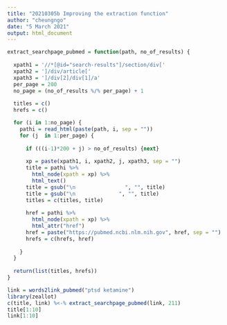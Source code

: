```yaml
---
title: "20210305b Improving the extraction function"
author: "cheungngo"
date: "5 March 2021"
output: html_document
---
```


```r
extract_searchpage_pubmed = function(path, no_of_results) {
  
  xpath1 = '//*[@id="search-results"]/section/div['
  xpath2 = ']/div/article['
  xpath3 = ']/div[2]/div[1]/a'
  per_page = 200
  no_page = (no_of_results %/% per_page) + 1
  
  titles = c()
  hrefs = c()

  for (i in 1:no_page) {
    pathi = read_html(paste(path, i, sep = ""))
    for (j  in 1:per_page) {
      
      if (((i-1)*200 + j) > no_of_results) {next}
      
      xp = paste(xpath1, i, xpath2, j, xpath3, sep = "")
      title = pathi %>%
        html_node(xpath = xp) %>% 
        html_text()
      title = gsub("\n                ", "", title)
      title = gsub("\n              ", "", title)
      titles = c(titles, title)
      
      href = pathi %>%
        html_node(xpath = xp) %>%
        html_attr("href")
      href = paste("https://pubmed.ncbi.nlm.nih.gov", href, sep = "")
      hrefs = c(hrefs, href)
      
    }
  }
  
  return(list(titles, hrefs))
}
```

```r
link = words2link_pubmed("ptsd ketamine")
library(zeallot)
c(title, link) %<-% extract_searchpage_pubmed(link, 211)
title[1:10]
link[1:10]
```

